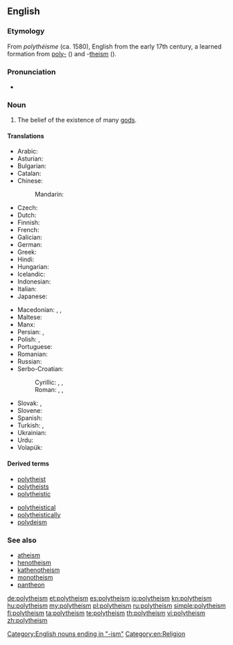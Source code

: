 {{wikipedia|Polytheism}}
{{wikiquote}}
==English==

===Etymology===
From {{etyl|fr}} ''polythéisme'' (ca. 1580), English from the early 17th century,
a learned formation from [[poly-]] ({{term|πολύς|tr=polús||many|sc=polytonic}}) and -[[theism]] ({{term|θεός|tr=theós||god|sc=polytonic}}).

===Pronunciation===
* {{IPA|/pɒliˈθiˈĭzˈəm/}}

===Noun===
{{en-noun}}

# The belief of the existence of many [[god]]s.

====Translations====
{{trans-top|belief in the existence of many gods}}
* Arabic: {{t|ar|شرك|alt=شِرْك|tr=širk}}
* Asturian: {{t|ast|politeísmu|m}}
* Bulgarian: {{t|bg|политеизъм|m}}
* Catalan: {{t|ca|politeisme|m}}
* Chinese:
*: Mandarin: {{t|cmn|多神教|tr=duōshénjiào}}
* Czech: {{t|cs|polyteismus|m}}
* Dutch: {{t-|nl|polytheïsme|n}}
* Finnish: {{t-|fi|polyteismi}}
* French: {{t+|fr|polythéisme|m}}
* Galician: {{t|gl|politeísmo|m}}
* German: {{t+|de|Polytheismus|m}}
* Greek: {{t+|el|πολυθεϊσμός|m}}
* Hindi: {{t+|hi|बहुदेववाद|xs=Hindi}}
* Hungarian: {{t-|hu|politeizmus}}
* Icelandic: {{t-|is|fjölgyðistrú|f}}
* Indonesian: {{t|id|politeisme}}
* Italian: {{t+|it|politeismo}}
* Japanese: {{t|ja|多神教|tr=たしんきょう, tashinkyō}}
{{trans-mid}}
* Macedonian: {{t|mk|многубоштво|n|tr=mnogubóštvo}}, {{t|mk|незнабоштво|n|tr=neznabóštvo}}, {{t-|mk|политеизам|m|tr=politeízam}}
* Maltese: {{t|mt|politeiżmu|m}}
* Manx: {{t|gv|yl-jeeaghys}}
* Persian: {{t|fa|چندخدایی}}, {{t|fa|شرک}}
* Polish: {{t+|pl|politeizm|m}}, {{t|pl|wielobóstwo|n}}
* Portuguese: {{t+|pt|politeísmo|m}}
* Romanian: {{t-|ro|politeism|n}}
* Russian: {{t+|ru|политеизм|m|tr=politeízm}}
* Serbo-Croatian:
*: Cyrillic: {{t|sh|политеизам|m|sc=Cyrl}}, {{t|sh|многобоштво|n|sc=Cyrl}}, {{t|sh|незнабoштво|n|sc=Cyrl}}
*: Roman: {{t|sh|politeizam|m}}, {{t|sh|mnogoboštvo|n}}, {{t|sh|neznaboštvo|n}}
* Slovak: {{t|sk|mnohobožstvo|n}}, {{t|sk|polyteizmus|m}}
* Slovene: {{t+|sl|politeizem|m}}
* Spanish: {{t+|es|politeísmo|m}}
* Turkish: {{t|tr|politeizm}}, {{t|tr|çoktanrıcılık}}
* Ukrainian: {{t|uk|політеїзм|m|tr=politeïzm|xs=Ukrainian}}
* Urdu: {{t|ur|شرک|tr=širk|xs=Urdu}}
* Volapük: {{t|vo|mödagod}}
{{trans-bottom}}

====Derived terms====
{{top2}}
* [[polytheist]]
* [[polytheists]]
* [[polytheistic]]
{{mid2}}
* [[polytheistical]]
* [[polytheistically]]
* [[polydeism]]
{{bottom}}

===See also===
* [[atheism]]
* [[henotheism]]
* [[kathenotheism]]
* [[monotheism]]
* [[pantheon]]

[[Category:English nouns ending in "-ism"]]
[[Category:en:Religion]]

[[de:polytheism]]
[[et:polytheism]]
[[es:polytheism]]
[[io:polytheism]]
[[kn:polytheism]]
[[hu:polytheism]]
[[my:polytheism]]
[[pl:polytheism]]
[[ru:polytheism]]
[[simple:polytheism]]
[[fi:polytheism]]
[[ta:polytheism]]
[[te:polytheism]]
[[th:polytheism]]
[[vi:polytheism]]
[[zh:polytheism]]
